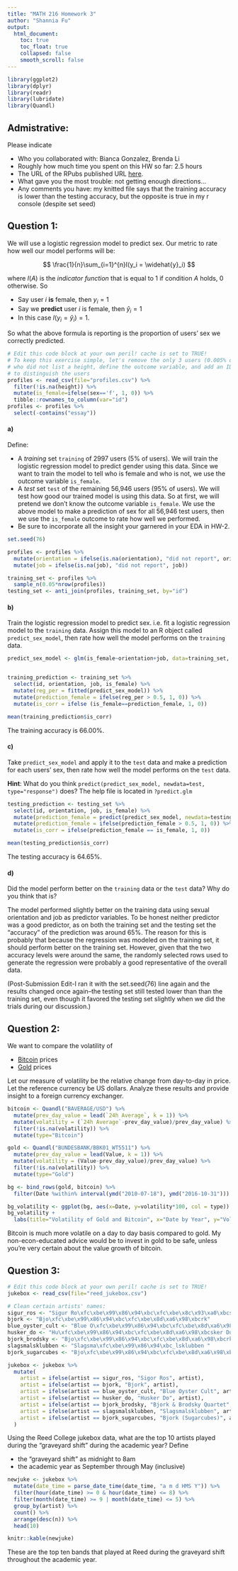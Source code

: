 ```yaml
---
title: "MATH 216 Homework 3"
author: "Shannia Fu"
output:
  html_document:
    toc: true
    toc_float: true
    collapsed: false
    smooth_scroll: false
---
```


```r
library(ggplot2)
library(dplyr)
library(readr)
library(lubridate)
library(Quandl)
```



## Admistrative:

Please indicate

* Who you collaborated with: Bianca Gonzalez, Brenda Li
* Roughly how much time you spent on this HW so far: 2.5 hours
* The URL of the RPubs published URL [here](http://rpubs.com/shannia/hw3).
* What gave you the most trouble: not getting enough directions...
* Any comments you have: my knitted file says that the training accuracy is lower than the testing accuracy, but the opposite is true in my r console (despite set seed)




## Question 1:

We will use a logistic regression model to predict sex. Our metric to rate how well our
model performs will be:

$$
\frac{1}{n}\sum_{i=1}^{n}I(y_i = \widehat{y}_i)
$$

where $I(A)$ is the *indicator function* that is equal to 1 if condition $A$
holds, 0 otherwise. So

* Say user $i$ **is** female, then $y_i=1$
* Say we **predict** user $i$ is female, then $\widehat{y}_i=1$
* In this case $I(y_i =\widehat{y}_i)=1$. 

So what the above formula is reporting is the proportion of users' sex we
correctly predicted.

```r
# Edit this code block at your own peril! cache is set to TRUE!
# To keep this exercise simple, let's remove the only 3 users (0.005% of users)
# who did not list a height, define the outcome variable, and add an ID variable
# to distinguish the users
profiles <- read_csv(file="profiles.csv") %>% 
  filter(!is.na(height)) %>% 
  mutate(is_female=ifelse(sex=='f', 1, 0)) %>% 
  tibble::rownames_to_column(var="id")
profiles <- profiles %>% 
  select(-contains("essay"))
```



#### a)

Define:

* A *training* set `training` of 2997 users (5% of users). We will train the 
logistic regression model to predict gender using this data. Since we want to 
train the model to tell who is female and who is not, we use the outcome
variable `is_female`.
* A *test* set `test` of the remaining 56,946 users (95% of users). We will test
how good our trained model is using this data. So at first, we will pretend we
don't know the outcome variable `is_female`. We use the above model to make a
prediction of sex for all 56,946 test users, then we use the `is_female` outcome
to rate how well we performed.
* Be sure to incorporate all the insight your garnered in your EDA in HW-2.

```r
set.seed(76)

profiles <- profiles %>% 
  mutate(orientation = ifelse(is.na(orientation), "did not report", orientation)) %>% 
  mutate(job = ifelse(is.na(job), "did not report", job))

training_set <- profiles %>% 
  sample_n(0.05*nrow(profiles))
testing_set <- anti_join(profiles, training_set, by="id")

```



#### b)

Train the logistic regression model to predict sex. i.e. fit a logistic
regression model to the `training` data. Assign this model to an R object called
`predict_sex_model`, then rate how well the model performs on the `training` data.

```r


predict_sex_model <- glm(is_female~orientation+job, data=training_set, family="binomial")


training_prediction <- training_set %>% 
  select(id, orientation, job, is_female) %>% 
  mutate(reg_per = fitted(predict_sex_model)) %>% 
  mutate(prediction_female = ifelse(reg_per > 0.5, 1, 0)) %>% 
  mutate(is_corr = ifelse (is_female==prediction_female, 1, 0))

mean(training_prediction$is_corr)

```

The training accuracy is 66.00%.

#### c)

Take `predict_sex_model` and apply it to the `test` data and make a prediction 
for each users' sex, then rate how well the model performs on the `test` data.

**Hint**: What do you think `predict(predict_sex_model, newdata=test,
type="response")` does? The help file is located in `?predict.glm`

```r
testing_prediction <- testing_set %>% 
  select(id, orientation, job, is_female) %>% 
  mutate(prediction_female = predict(predict_sex_model, newdata=testing_set, type="response")) %>% 
  mutate(prediction_female = ifelse(prediction_female > 0.5, 1, 0)) %>% 
  mutate(is_corr = ifelse(prediction_female == is_female, 1, 0))

mean(testing_prediction$is_corr)

```

The testing accuracy is 64.65%.

#### d)

Did the model perform better on the `training` data or the `test` data? Why
do you think that is?

The model performed slightly better on the training data using sexual orientation and job as predictor variables. To be honest neither predictor was a good predictor, as on both the training set and the testing set the "accuracy" of the prediction was around 65%.
The reason for this is probably that because the regression was modeled on the training set, it should perform better on the training set. However, given that the two accuracy levels were around the same, the randomly selected rows used to generate the regression were probably a good representative of the overall data.

(Post-Submission Edit-I ran it with the set.seed(76) line again and the results changed once again--the testing set still tested lower than than the training set, even though it favored the testing set slightly when we did the trials during our discussion.)

## Question 2:

We want to compare the volatility of 

* [Bitcoin](https://www.quandl.com/data/BAVERAGE/USD) prices
* [Gold](https://www.quandl.com/data/BUNDESBANK/BBK01_WT5511) prices

Let our measure of volatility be the relative change from day-to-day in price. 
Let the reference currency be US dollars. Analyze these results and provide
insight to a foreign currency exchanger.

```r

bitcoin <- Quandl("BAVERAGE/USD") %>% 
  mutate(prev_day_value = lead(`24h Average`, k = 1)) %>% 
  mutate(volatility = (`24h Average`-prev_day_value)/prev_day_value) %>% 
  filter(!is.na(volatility)) %>% 
  mutate(type="Bitcoin")

gold <- Quandl("BUNDESBANK/BBK01_WT5511") %>%  
  mutate(prev_day_value = lead(Value, k = 1)) %>% 
  mutate(volatility = (Value-prev_day_value)/prev_day_value) %>% 
  filter(!is.na(volatility)) %>% 
  mutate(type="Gold")

bg <- bind_rows(gold, bitcoin) %>% 
  filter(Date %within% interval(ymd("2010-07-18"), ymd("2016-10-31")))

bg_volatility <- ggplot(bg, aes(x=Date, y=volatility*100, col = type)) + geom_line()
bg_volatility +
  labs(title="Volatility of Gold and Bitcoin", x="Date by Year", y="Volatility by Percentage")


```


Bitcoin is much more volatile on a day to day basis compared to gold. My non-econ-educated advice would be to invest in gold to be safe, unless you're very certain about the value growth of bitcoin.


## Question 3:

```r
# Edit this code block at your own peril! cache is set to TRUE!
jukebox <- read_csv(file="reed_jukebox.csv")

# Clean certain artists' names:
sigur_ros <- "Sigur Ro\xfc\xbe\x99\x86\x94\xbc\xfc\xbe\x8c\x93\xa0\xbcs"
bjork <- "Bjo\xfc\xbe\x99\x86\x94\xbc\xfc\xbe\x8d\xa6\x98\xbcrk"
blue_oyster_cult <- "Blue O\xfc\xbe\x99\x86\x94\xbc\xfc\xbe\x8d\xa6\x98\xbcyster Cult"
husker_do <- "Hu\xfc\xbe\x99\x86\x94\xbc\xfc\xbe\x8d\xa6\x98\xbcsker Du\xfc\xbe\x99\x86\x94\xbc\xfc\xbe\x8d\xa6\x98\xbc"
bjork_brodsky <- "Bjo\xfc\xbe\x99\x86\x94\xbc\xfc\xbe\x8d\xa6\x98\xbcrk & Brodsky Quartet"
slagsmalsklubben <- "Slagsma\xfc\xbe\x99\x86\x94\xbc_lsklubben "
bjork_sugarcubes <- "Bjo\xfc\xbe\x99\x86\x94\xbc\xfc\xbe\x8d\xa6\x98\xbcrk (Sugarcubes)"

jukebox <- jukebox %>%
  mutate(
    artist = ifelse(artist == sigur_ros, "Sigor Ros", artist),
    artist = ifelse(artist == bjork, "Bjork", artist),
    artist = ifelse(artist == blue_oyster_cult, "Blue Oyster Cult", artist),
    artist = ifelse(artist == husker_do, "Husker Do", artist),
    artist = ifelse(artist == bjork_brodsky, "Bjork & Brodsky Quartet", artist),
    artist = ifelse(artist == slagsmalsklubben, "Slagsmalsklubben", artist),
    artist = ifelse(artist == bjork_sugarcubes, "Bjork (Sugarcubes)", artist)
  )
```


Using the Reed College jukebox data, what are the top 10 artists played during
the "graveyard shift" during the academic year? Define

* the "graveyard shift" as midnight to 8am
* the academic year as September through May (inclusive)

```r

newjuke <- jukebox %>% 
  mutate(date_time = parse_date_time(date_time, "a m d HMS Y")) %>% 
  filter(hour(date_time) >= 0 & hour(date_time) <= 8) %>% 
  filter(month(date_time) >= 9 | month(date_time) <= 5) %>% 
  group_by(artist) %>% 
  count() %>% 
  arrange(desc(n)) %>% 
  head(10)

knitr::kable(newjuke)

```

These are the top ten bands that played at Reed during the graveyard shift throughout the academic year.


